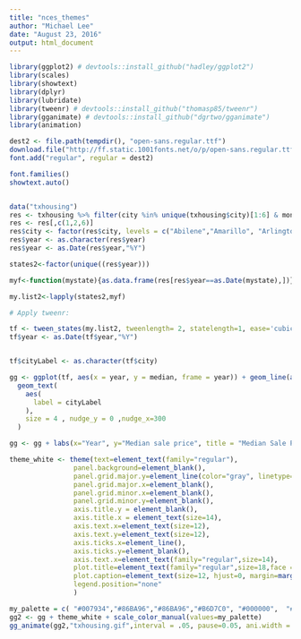```yaml
---
title: "nces_themes"
author: "Michael Lee"
date: "August 23, 2016"
output: html_document
---
```


```r
library(ggplot2) # devtools::install_github("hadley/ggplot2")
library(scales)
library(showtext)
library(dplyr)
library(lubridate)
library(tweenr) # devtools::install_github("thomasp85/tweenr")
library(gganimate) # devtools::install_github("dgrtwo/gganimate")
library(animation)

dest2 <- file.path(tempdir(), "open-sans.regular.ttf")
download.file("http://ff.static.1001fonts.net/o/p/open-sans.regular.ttf", dest2, mode = "wb")
font.add("regular", regular = dest2)

font.families()
showtext.auto()


data("txhousing")
res <- txhousing %>% filter(city %in% unique(txhousing$city)[1:6] & month==1)
res <- res[,c(1,2,6)]
res$city <- factor(res$city, levels = c("Abilene","Amarillo", "Arlington", "Austin", "Bay Area", "Beaumont"), labels = c("Abilene","Amarillo", "Arlington", "Austin", "Bay Area", "Beaumont"))
res$year <- as.character(res$year)
res$year <- as.Date(res$year,"%Y")

states2<-factor(unique((res$year)))

myf<-function(mystate){as.data.frame(res[res$year==as.Date(mystate),])}

my.list2<-lapply(states2,myf)

# Apply tweenr:

tf <- tween_states(my.list2, tweenlength= 2, statelength=1, ease='cubic-in-out',nframes=300)
tf$year <- as.Date(tf$year,"%Y")


tf$cityLabel <- as.character(tf$city)

gg <- ggplot(tf, aes(x = year, y = median, frame = year)) + geom_line(aes(group=city, color=city, cumulative = TRUE, label=cityLabel, linetype=city), size=1.25) + scale_x_date(labels=year(unique(res$year)), breaks=unique(res$year)) + scale_linetype_manual(values = c(2,3,1,1,1,1)) +
  geom_text(
    aes(
      label = cityLabel
    ),
    size = 4 , nudge_y = 0 ,nudge_x=300
  )

gg <- gg + labs(x="Year", y="Median sale price", title = "Median Sale Price of Six Texas Cities; Selected years 2000 through 2015", caption = "NOTE: The first six Texas cities alphabetically in the txhousing ggplot2 data set")

theme_white <- theme(text=element_text(family="regular"),
                panel.background=element_blank(),
                panel.grid.major.y=element_line(color="gray", linetype="dashed"),
                panel.grid.major.x=element_blank(),
                panel.grid.minor.x=element_blank(),
                panel.grid.minor.y=element_blank(),
                axis.title.y = element_blank(),
                axis.title.x = element_text(size=14),
                axis.text.x=element_text(size=12),
                axis.text.y=element_text(size=12),
                axis.ticks.x=element_line(),
                axis.ticks.y=element_blank(),
                axis.text.x=element_text(family="regular",size=14),
                plot.title=element_text(family="regular",size=18,face = "bold",lineheight=1.15),
                plot.caption=element_text(size=12, hjust=0, margin=margin(t=15),lineheight=1.15),
                legend.position="none"
                )

my_palette = c( "#007934","#86BA96","#86BA96","#B6D7C0", "#000000",  "#007934")
gg2 <- gg + theme_white + scale_color_manual(values=my_palette)
gg_animate(gg2,"txhousing.gif",interval = .05, pause=0.05, ani.width = 1200, ani.height = 650, title_frame = FALSE)
```